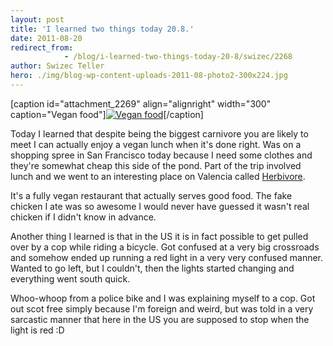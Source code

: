 ```yaml
---
layout: post
title: 'I learned two things today 20.8.'
date: 2011-08-20
redirect_from: 
            - /blog/i-learned-two-things-today-20-8/swizec/2268
author: Swizec Teller
hero: ./img/blog-wp-content-uploads-2011-08-photo2-300x224.jpg
---
```

\[caption id="attachment_2269" align="alignright" width="300" caption="Vegan food"][![](./img/blog-wp-content-uploads-2011-08-photo2-300x224.jpg "Vegan food")](http://swizec.com/blog/wp-content/uploads/2011/08/photo2.jpg)\[/caption]



Today I learned that despite being the biggest carnivore you are likely to meet I can actually enjoy a vegan lunch when it's done right. Was on a shopping spree in San Francisco today because I need some clothes and they're somewhat cheap this side of the pond. Part of the trip involved lunch and we went to an interesting place on Valencia called [Herbivore](http://www.herbivorerestaurant.com/).



It's a fully vegan restaurant that actually serves good food. The fake chicken I ate was so awesome I would never have guessed it wasn't real chicken if I didn't know in advance.



Another thing I learned is that in the US it is in fact possible to get pulled over by a cop while riding a bicycle. Got confused at a very big crossroads and somehow ended up running a red light in a very very confused manner. Wanted to go left, but I couldn't, then the lights started changing and everything went south quick.



Whoo-whoop from a police bike and I was explaining myself to a cop. Got out scot free simply because I'm foreign and weird, but was told in a very sarcastic manner that here in the US you are supposed to stop when the light is red :D
